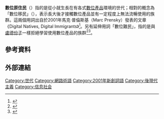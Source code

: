 {{TA
|G1=IT
|1=zh-cn:土著;zh-hk:土著;zh-tw:原住民;
|2=zh-cn:数字;zh-hant:數碼;zh-tw:數位;
}}
'''數位原住民'''（{{lang-en|Digital native}}）指的是從小就生長在有各式[[3C_(商品代稱)|數位產品]]環境的世代；相對的概念為「數位移民」（{{lang|en|Digital Immigrant}}），表示長大後才接觸數位產品並有一定程度上無法流暢使用的族群。這兩個用詞出自於2001年馬克·普倫斯基（Marc Prensky）發表的文章《Digital Natives, Digital Immigrants》<ref>{{cite journal|last1=Prensky|first1=Marc|title=Digital Natives, Digital Immigrants|journal=On the Horizon|date=2001-10|volume=9|issue=5|pages=1–6|language=en}}</ref>。另有延伸用詞「數位難民」，指的是與[[盧德運動#现代应用|盧德份子]]一樣拒絕學習使用數位產品的族群<ref>{{Cite magazine|title=數位時代下師資培育制度發展的挑戰|author=蔡瑞君|journal=教育人力與專業發展|volume=30|issue=4|pages=43|date=2013-08|language=zh}}</ref><ref>{{Cite book|title=數位原生的學習與教學|author=高熏芳|publisher=高教出版|date=2013-01|isbn=9789862660553|language=zh}}</ref>。

== 參考資料 ==
{{reflist}}

== 外部連結 ==

{{stub}}
{{Authority control}}
[[Category:世代|Category:世代]]
[[Category:網路術語|Category:網路術語]]
[[Category:2001年新創詞語|Category:2001年新創詞語]]
[[Category:後現代主義|Category:後現代主義]]
[[Category:信息社会|Category:信息社会]]